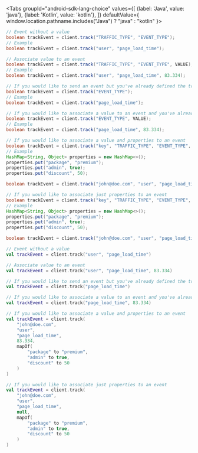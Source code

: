 
<Tabs
  groupId="android-sdk-lang-choice"
  values={[
    {label: 'Java', value: 'java'},
    {label: 'Kotlin', value: 'kotlin'},
  ]} defaultValue={ window.location.pathname.includes("Java") ? "java" : "kotlin" }>
  <TabItem value="java">

```java
// Event without a value
boolean trackEvent = client.track("TRAFFIC_TYPE", "EVENT_TYPE");
// Example
boolean trackEvent = client.track("user", "page_load_time");

// Associate value to an event
boolean trackEvent = client.track("TRAFFIC_TYPE", "EVENT_TYPE", VALUE);
// Example  
boolean trackEvent = client.track("user", "page_load_time", 83.334);

// If you would like to send an event but you've already defined the traffic type in the config of the client
boolean trackEvent = client.track("EVENT_TYPE");
// Example
boolean trackEvent = client.track("page_load_time");

// If you would like to associate a value to an event and you've already defined the traffic type in the config of the client
boolean trackEvent = client.track("EVENT_TYPE", VALUE);
// Example  
boolean trackEvent = client.track("page_load_time", 83.334);

// If you would like to associate a value and properties to an event
boolean trackEvent = client.track("key", "TRAFFIC_TYPE", "EVENT_TYPE", VALUE, {PROPERTIES});
// Example  
HashMap<String, Object> properties = new HashMap<>();
properties.put("package", "premium");
properties.put("admin", true);
properties.put("discount", 50);

boolean trackEvent = client.track("john@doe.com", "user", "page_load_time", 83.334, properties);

// If you would like to associate just properties to an event
boolean trackEvent = client.track("key", "TRAFFIC_TYPE", "EVENT_TYPE", null, {PROPERTIES});
// Example  
HashMap<String, Object> properties = new HashMap<>();
properties.put("package", "premium");
properties.put("admin", true);
properties.put("discount", 50);

boolean trackEvent = client.track("john@doe.com", "user", "page_load_time", null, properties);
```

  </TabItem>
  <TabItem value="kotlin">

```kotlin
// Event without a value
val trackEvent = client.track("user", "page_load_time")

// Associate value to an event
val trackEvent = client.track("user", "page_load_time", 83.334)

// If you would like to send an event but you've already defined the traffic type in the config of the client
val trackEvent = client.track("page_load_time")

// If you would like to associate a value to an event and you've already defined the traffic type in the config of the client
val trackEvent = client.track("page_load_time", 83.334)

// If you would like to associate a value and properties to an event
val trackEvent = client.track(
    "john@doe.com",
    "user",
    "page_load_time",
    83.334,
    mapOf(
        "package" to "premium",
        "admin" to true,
        "discount" to 50
    )
)

// If you would like to associate just properties to an event
val trackEvent = client.track(
    "john@doe.com",
    "user",
    "page_load_time",
    null,
    mapOf(
        "package" to "premium",
        "admin" to true,
        "discount" to 50
    )
)
```

  </TabItem>
</Tabs>
